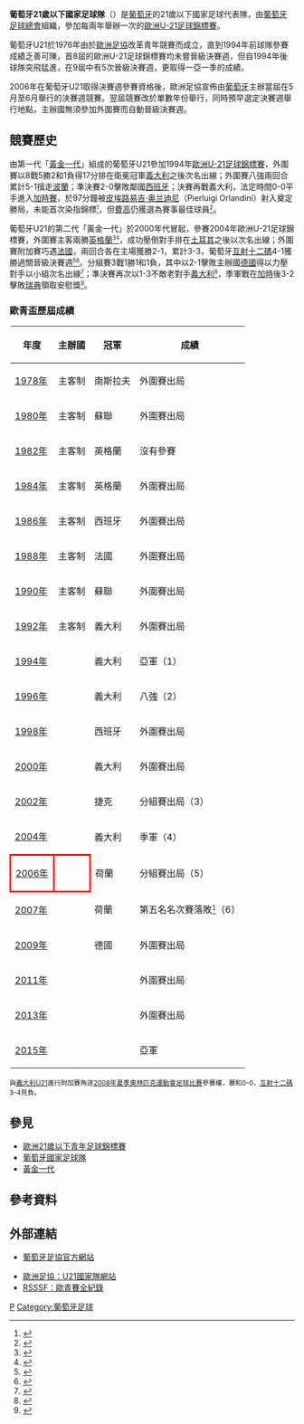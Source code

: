 {{noteTA
|G1=uefa
|G2=Football
|G3=EPL
|G4=西甲
}}
{{Infobox national football team
|  Name               = 葡萄牙U21<br />''Portugal sub-21''
|  Badge              = Federação Portuguesa de Futebol.svg
|  Nickname           = ''Esperanças''（希望） 
|  Association        = [[葡萄牙足球總會|葡萄牙足球總會]]
|  Coach              = [[雷·佐治|-{zh-cn:鲁伊·若热;zh-hk:雷·佐治;zh-tw:魯伊·若熱;}-]]
|  Captain            = [[Bruno_Fernandes|Bruno Fernandes]]
| Top scorer         = [[乌戈·阿尔梅达|-{zh-hans:乌戈·阿尔梅达; zh-hk:曉高·艾美達;}-]](16)
| pattern_la1=_por16h|pattern_b1=_por16H|pattern_ra1=_por16h|pattern_sh1=_green_stripes|pattern_so1=_por16h
| leftarm1=FF0000|body1=FF0000|rightarm1=FF0000|shorts1=FF0000|socks1=008000
| pattern_la2=_por16a|pattern_b2=_por16A|pattern_ra2=_por16a|pattern_sh2=_por16a|pattern_so2=_por16a
| leftarm2=000000|body2=000000|rightarm2=000000|shorts2=153873|socks2=003029
|  First game         = '''U23:''' {{flagicon|POR}} 葡萄牙 1-1 丹麥 {{flagicon|DEN}}<br/>1970年10月14日，[[里斯本|里斯本]]<br/>'''U21:''' {{fbu|21|LUX}} 1-2 葡萄牙U21 {{flagicon|POR}}<br/>1976年11月28日，[[Esch-sur-Alzette|阿尔泽特河畔埃施]]
|  Largest win        = {{flagicon|POR}} 葡萄牙U21 8-1 {{fbu-rt|21|ARM}}<br/>1997年8月19日，[[Estoril|埃斯托里尔]]
|  Largest loss       = {{fbu|21|ITA}} 6-0 葡萄牙U21 {{flagicon|POR}}<br/>1987年12月2日，[[皮亚琴察|皮亚琴察]]<br /><center>（紀錄只計算正式比賽）</center>
|  UEFAu21Champ apps  = 7 |
|  UEFAu21Champ first = [[UEFA_U-21_Championship_1994|1994年]]
|  UEFAu21Champ best  = 亞軍：[[UEFA_U-21_Championship_1994|1994年]]、[[2015年歐洲U-21足球錦標賽|2015年]]
}}

'''葡萄牙21歲以下國家足球隊'''（{{lang-pt|'''Selecção Portuguesa de Futebol sub-21'''}}）是[[葡萄牙|葡萄牙]]的21歲以下國家足球代表隊，由[[葡萄牙足球總會|葡萄牙足球總會]]組織，參加每兩年舉辦一次的[[歐洲U-21足球錦標賽|歐洲U-21足球錦標賽]]。

葡萄牙U21於1976年由於[[歐洲足協|歐洲足協]]改革青年競賽而成立，直到1994年前球隊參賽成績乏善可陳，首8屆的歐洲U-21足球錦標賽均未嘗晉級決賽週，但自1994年後球隊突飛猛進，在9屆中有5次晉級決賽週，更取得一亞一季的成績。

2006年在葡萄牙U21取得決賽週參賽資格後，歐洲足協宣佈由[[葡萄牙|葡萄牙]]主辦當屆在5月至6月舉行的決賽週競賽。翌屆競賽改於單數年份舉行，同時預早選定決賽週舉行地點，主辦國無須參加外圍賽而自動晉級決賽週。

== 競賽歷史 ==
由第一代「[[黃金一代#葡萄牙|黃金一代]]」組成的葡萄牙U21參加1994年[[歐洲U-21足球錦標賽|歐洲U-21足球錦標賽]]，外圍賽以8戰5勝2和1負得17分排在衛冕冠軍[[意大利21歲以下國家足球隊|義大利]]之後次名出線；外圍賽八強兩回合累計5-1擯走[[波蘭21歲以下國家足球隊|波蘭]]；準決賽2-0擊敗鄰國[[西班牙21歲以下國家足球隊|西班牙]]；決賽再戰義大利，法定時間0-0平手進入[[加時賽|加時賽]]，於97分鐘被[[皮埃路易吉·奥兰迪尼|皮埃路易吉·奥兰迪尼]]（Pierluigi Orlandini）射入奠定勝局，未能首次染指錦標<small><ref>{{cite web |language=en |url=http://www.uefa.com/competitions/under21/history/season=1994/intro.html |title=1994: Orlandini blooms as Italy seal double |publisher=[[UEFA|''uefa.com'']] |accessdate=2009-09-15}}</ref></small>，但[[費高|費高]]仍獲選為賽事最佳球員<small><ref>{{cite web |language=en |url=http://www.uefa.com/competitions/Under21/history/season=1994/player/newsid=418481.html |title=1994: Luís Figo |publisher=[[UEFA|''uefa.com'']] |accessdate=2009-09-15}}</ref></small>。

葡萄牙U21的第二代「黃金一代」於2000年代冒起，參賽2004年歐洲U-21足球錦標賽，外圍賽主客兩勝[[英格蘭21歲以下足球代表隊|英格蘭]]<small><ref>{{cite web |language=en |url=http://www.uefa.com/competitions/under21/history/season=2004/round=1585/match=69462/index.html |title=Portugal 4 - 2 England |publisher=[[UEFA|''uefa.com'']] |accessdate=2009-09-15}}</ref></small><small><ref>{{cite web |language=en |url=http://www.uefa.com/competitions/under21/history/season=2004/round=1585/match=69472/index.html |title=Portugal end English challenge |publisher=[[UEFA|''uefa.com'']] |accessdate=2009-09-15}}</ref></small>，成功壓倒對手排在[[土耳其21歲以下國家足球隊|土耳其]]之後以次名出線；外圍賽附加賽巧遇[[法國21歲以下國家足球隊|法國]]，兩回合各在主場獲勝2-1，累計3-3，葡萄牙[[互射十二碼|互射十二碼]]4-1獲勝過關晉級決賽週<small><ref>{{cite web |language=en |url=http://www.uefa.com/competitions/under21/history/season=2004/round=1586/match=73593/index.html |title=Cissé puts France in control |publisher=[[UEFA|''uefa.com'']] |accessdate=2009-09-15 |deadurl=yes |archiveurl=https://web.archive.org/web/20080528005609/http://www.uefa.com/competitions/under21/history/season%3D2004/round%3D1586/match%3D73593/index.html |archivedate=2008-05-28 }}</ref></small><small><ref>{{cite web |language=en |url=http://www.uefa.com/competitions/under21/history/season=2004/round=1586/match=73594/index.html |title=Portugal overcome the odds |publisher=[[UEFA|''uefa.com'']] |accessdate=2009-09-15 |deadurl=yes |archiveurl=https://web.archive.org/web/20080527214519/http://www.uefa.com/competitions/under21/history/season%3D2004/round%3D1586/match%3D73594/index.html |archivedate=2008-05-27 }}</ref></small>。分組賽3戰1勝1和1負，其中以2-1擊敗主辦國[[德國21歲以下國家足球隊|德國]]得以力壓對手以小組次名出線<small><ref>{{cite web |language=en |url=http://www.uefa.com/competitions/under21/history/season=2004/round=1608/match=74217/index.html |title=Portugal lap up Lourenço winner |publisher=[[UEFA|''uefa.com'']] |accessdate=2009-09-15}}</ref></small>；準決賽再次以1-3不敵老對手[[意大利21歲以下國家足球隊|義大利]]<small><ref>{{cite web |language=en |url=http://www.uefa.com/competitions/under21/history/season=2004/round=1611/match=75518/index.html |title=Italy inspired by Gilardino goals |publisher=[[UEFA|''uefa.com'']] |accessdate=2009-09-15}}</ref></small>，季軍戰在[[加時賽|加時]]後3-2擊敗[[瑞典21歲以下國家足球隊|瑞典]]領取安慰獎<small><ref>{{cite web |language=en |url=http://www.uefa.com/competitions/under21/history/season=2004/round=1984/match=75528/index.html |title=Portugal earn Athens adventure |publisher=[[UEFA|''uefa.com'']] |accessdate=2009-09-15}}</ref></small>。

=== 歐青盃歷屆成績 ===
{| class="wikitable" cellpadding=5
|-
! 年度 !! 主辦國 !! 冠軍 !! 成績
|-
|[[1978_UEFA_European_Under-21_Football_Championship|1978年]] || 主客制 || {{flagicon|YUG}} 南斯拉夫 || 外圍賽出局
|-
|[[1980_UEFA_European_Under-21_Football_Championship|1980年]] || 主客制 || {{flagicon|USSR}} 蘇聯 || 外圍賽出局
|- 
|[[1982_UEFA_European_Under-21_Football_Championship|1982年]] || 主客制 || {{flagicon|ENG}} 英格蘭 || 沒有參賽
|- 
|[[1984_UEFA_European_Under-21_Football_Championship|1984年]] || 主客制 || {{flagicon|ENG}} 英格蘭 || 外圍賽出局
|- 
|[[1986_UEFA_European_Under-21_Football_Championship|1986年]] || 主客制 || {{flagicon|ESP}} 西班牙 || 外圍賽出局
|-
|[[1988_UEFA_European_Under-21_Football_Championship|1988年]] || 主客制 || {{flagicon|FRA}} 法國 || 外圍賽出局
|-
|[[1990_UEFA_European_Under-21_Football_Championship|1990年]] || 主客制 || {{flagicon|USSR}} 蘇聯 || 外圍賽出局
|-
|[[1992_UEFA_European_Under-21_Football_Championship|1992年]] || 主客制 || {{flagicon|ITA}} 義大利 || 外圍賽出局
|- bgcolor=silver 
|[[1994_UEFA_European_Under-21_Football_Championship|1994年]] || {{FRA}} || {{flagicon|ITA}} 義大利 || 亞軍（1）
|- 
|[[1996_UEFA_European_Under-21_Football_Championship|1996年]] || {{ESP}} || {{flagicon|ITA}} 義大利 || 八強（2） 
|- 
|[[1998_UEFA_European_Under-21_Football_Championship|1998年]] || {{ROM}} || {{flagicon|ESP}} 西班牙 || 外圍賽出局
|- 
|[[2000_UEFA_European_Under-21_Football_Championship|2000年]] || {{SVK}} || {{flagicon|ITA}} 義大利 || 外圍賽出局
|-
|[[2002_UEFA_European_Under-21_Football_Championship|2002年]] || {{SUI}} || {{flagicon|CZE}} 捷克 || 分組賽出局（3）
|- bgcolor="#cc9966"
|[[2004_UEFA_European_Under-21_Football_Championship|2004年]] || {{GER}} || {{flagicon|ITA}} 義大利 || 季軍（4）
|- 
|style="border: 3px solid red"|[[2006_UEFA_European_Under-21_Football_Championship|2006年]] ||style="border: 3px solid red"| {{POR}} || {{flagicon|NED}} 荷蘭 || 分組賽出局（5）
|- 
|[[2007年歐洲U-21足球錦標賽|2007年]] || {{NED}} || {{flagicon|NED}} 荷蘭 || 第五名名次賽落敗<small>[[#fn_1|<sup>1</sup>]]</small>（6）
|-
|[[2009年歐洲U-21足球錦標賽|2009年]] || {{SWE}} || {{flagicon|GER}} 德國 || 外圍賽出局
|- 
|[[2011年歐洲U-21足球錦標賽|2011年]] || {{DEN}} || {{ESP}}  ||外圍賽出局
|-
|[[2013年歐洲U-21足球錦標賽|2013年]] || {{ISR}} || {{ESP}} ||外圍賽出局
|-
|[[2015年歐洲U-21足球錦標賽|2015年]] || {{CZE}}  || {{SWE}} ||亞軍
|}
<small> 
{{fnb|1}} 與[[義大利21歲以下國家足球隊|義大利U21]]進行附加賽角逐[[2008年夏季奧林匹克運動會足球比賽|2008年夏季奧林匹克運動會足球比賽]]參賽權，賽和0-0，[[互射十二碼|互射十二碼]]3-4見負。
</small>

== 參見 ==
* [[歐洲21歲以下青年足球錦標賽|歐洲21歲以下青年足球錦標賽]]
* [[葡萄牙國家足球隊|葡萄牙國家足球隊]]
* [[黃金一代#葡萄牙|黃金一代]]

== 參考資料 ==
{{reflist}}

== 外部連結 ==
* {{pt icon}} [http://www.fpf.pt 葡萄牙足協官方網站] {{Wayback|url=http://www.fpf.pt/ |date=20070109222541 }}
* [http://www.uefa.com/competitions/under21/teams/team=200110/index.html 歐洲足協：U21國家隊網站]
* [http://www.rsssf.com/tablese/europe-u21.html RSSSF：歐青賽全紀錄] {{Wayback|url=http://www.rsssf.com/tablese/europe-u21.html |date=20051213223313 }}

{{fb start}}
{{UEFA under-21 teams}}
{{fb end}}

[[Category:歐洲U21國家足球隊|P]]
[[Category:葡萄牙足球|Category:葡萄牙足球]]